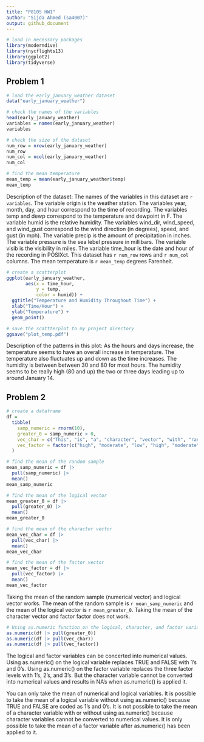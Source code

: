 ```yaml
---
title: "P8105 HW1"
author: "Sijda Ahmed (sa4007)"
output: github_document
---
```


```r
# load in necessary packages
library(moderndive)
library(nycflights13)
library(ggplot2)
library(tidyverse)

```


## Problem 1

```r
# load the early_january_weather dataset
data("early_january_weather")

# check the names of the variables
head(early_january_weather)
variables = names(early_january_weather)
variables

# check the size of the dataset
num_row = nrow(early_january_weather)
num_row
num_col = ncol(early_january_weather)
num_col

# find the mean temperature
mean_temp = mean(early_january_weather$temp)
mean_temp

```

Description of the dataset: The names of the variables in this dataset are `r variables`. The variable origin is the weather station. The variables year, month, day, and hour correspond to the time of recording. The variables temp and dewp correspond to the temperature and dewpoint in F. The variable humid is the relative humidity. The variables wind_dir, wind_speed, and wind_gust correspond to the wind direction (in degrees), speed, and gust (in mph). The variable precip is the amount of precipitation in inches. The variable pressure is the sea lebel pressure in millibars. The variable visib is the visibility in miles. The variable time_hour is the date and hour of the recording in POSIXct. This dataset has `r num_row` rows and `r num_col` columns. The mean temperature is `r mean_temp` degrees Farenheit. 

```r
# create a scatterplot
ggplot(early_january_weather, 
       aes(x = time_hour, 
           y = temp, 
           color = humid)) + 
  ggtitle("Temperature and Humidity Throughout Time") +
  xlab("Time/Hour") +
  ylab("Temperature") +
  geom_point()

# save the scattterplot to my project directory
ggsave("plot_temp.pdf")

```

Description of the patterns in this plot: As the hours and days increase, the temperature seems to have an overall increase in temperature. The temperature also fluctuates up and down as the time increases. The humidity is between between 30 and 80 for most hours. The humidity seems to be really high (80 and up) the two or three days leading up to around January 14. 


## Problem 2

```r
# create a dataframe
df = 
  tibble(
    samp_numeric = rnorm(10),
    greater_0 = samp_numeric > 0,
    vec_char = c("This", "is", "a", "character", "vector", "with", "random", "words", "in", "it"),
    vec_factor = factor(c("high", "moderate", "low", "high", "moderate", "low", "high", "moderate", "low", "high"))
  )

```

```r
# find the mean of the random sample
mean_samp_numeric = df |>
  pull(samp_numeric) |>
  mean()
mean_samp_numeric

# find the mean of the logical vector
mean_greater_0 = df |>
  pull(greater_0) |>
  mean()
mean_greater_0

# find the mean of the character vector
mean_vec_char = df |>
  pull(vec_char) |>
  mean()
mean_vec_char

# find the mean of the factor vector
mean_vec_factor = df |>
  pull(vec_factor) |>
  mean()
mean_vec_factor

```

Taking the mean of the random sample (numerical vector) and logical vector works. The mean of the random sample is `r mean_samp_numeric` and the mean of the logical vector is `r mean_greater_0`. Taking the mean of the character vector and factor factor does not work. 

```r
# Using as.numeric function on the logical, character, and factor variables
as.numeric(df |> pull(greater_0))
as.numeric(df |> pull(vec_char))
as.numeric(df |> pull(vec_factor))

```

The logical and factor variables can be concerted into numerical values. Using as.numeric() on the logical variable replaces TRUE and FALSE with 1's and 0's. Using as.numeric() on the factor variable replaces the three factor levels with 1's, 2's, and 3's. But the character variable cannot be converted into numerical values and results in NA's when as.numeric() is applied it. 

You can only take the mean of numerical and logical variables. It is possible to take the mean of a logical variable without using as.numeric() because TRUE and FALSE are coded as 1's and 0's. It is not possible to take the mean of a character variable with or without using as.numeric() because character variables cannot be converted to numerical values. It is only possible to take the mean of a factor variable after as.numeric() has been applied to it. 


